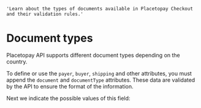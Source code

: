     'Learn about the types of documents available in Placetopay Checkout and their validation rules.'

# Document types

Placetopay API supports different document types depending on the country.

To define or use the `payer`, `buyer`, `shipping` and other attributes, you must append the `document` and `documentType` attributes. These data are validated by the API to ensure the format of the information.

Next we indicate the possible values of this field:

<DocumentsRules />
